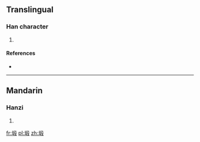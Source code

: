 ==Translingual==

===Han character===
{{Han char|rn=32|rad=土|as=09|sn=12|four=|canj=土竹十水 (GHJE)}}

# {{defn|Han|sort=土09}}

====References====
* {{Han ref|kx=0234.271|hdz=10464.100|uh=5845|ud=22597}}

----

==Mandarin==

===Hanzi===
{{cmn-hanzi|pin=[[duàn]] ([[duan4]])|wg=tuan<sup>4</sup>}}

# {{defn|Mandarin|sort=土09}}

[[fr:塅]]
[[pl:塅]]
[[zh:塅]]